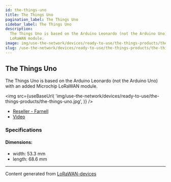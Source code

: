 ```yaml
---
id: the-things-uno
title: The Things Uno
pagination_label: The Things Uno
sidebar_label: The Things Uno
description:
  The Things Uno is based on the Arduino Leonardo (not the Arduino Uno) with an added Microchip
  LoRaWAN module.
image: img/use-the-network/devices/ready-to-use/the-things-products/the-things-uno.jpg
slug: /use-the-network/devices/ready-to-use/the-things-products/the-things-uno
---
```



## The Things Uno

The Things Uno is based on the Arduino Leonardo (not the Arduino Uno) with an added Microchip
LoRaWAN module.

<img
  src={useBaseUrl(
    'img/use-the-network/devices/ready-to-use/the-things-products/the-things-uno.jpg',
  )}
/>

- [Reseller - Farnell](https://de.farnell.com/the-things-network/ttn-un-868/the-things-uno-eu/dp/2675815)
- [Video](https://www.youtube.com/watch?v=28Fh5OF8ev0)

### Specifications

#### Dimensions:

- width: 53.3 mm
- length: 68.6 mm

---

Content generated from [LoRaWAN-devices](https://github.com/TheThingsNetwork/lorawan-devices)
